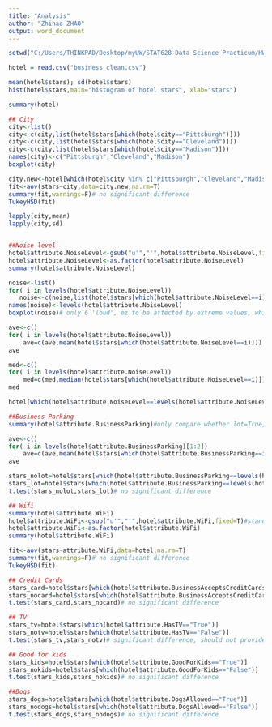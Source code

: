---
title: "Analysis"
author: "Zhihao ZHAO"
output: word_document
---

```{r}
setwd("C:/Users/THINKPAD/Desktop/myUW/STAT628 Data Science Practicum/HW3/Data")

hotel = read.csv("business_clean.csv")

mean(hotel$stars); sd(hotel$stars)
hist(hotel$stars,main="histogram of hotel stars", xlab="stars")

summary(hotel)
```


```{r}
## City
city<-list()
city<-c(city,list(hotel$stars[which(hotel$city=="Pittsburgh")]))
city<-c(city,list(hotel$stars[which(hotel$city=="Cleveland")]))
city<-c(city,list(hotel$stars[which(hotel$city=="Madison")]))
names(city)<-c("Pittsburgh","Cleveland","Madison")
boxplot(city)

city.new<-hotel[which(hotel$city %in% c("Pittsburgh","Cleveland","Madison")),]
fit<-aov(stars~city,data=city.new,na.rm=T)
summary(fit,warnings=F)# no significant difference
TukeyHSD(fit)

lapply(city,mean)
lapply(city,sd)


##Noise level
hotel$attribute.NoiseLevel<-gsub("u'","'",hotel$attribute.NoiseLevel,fixed=T)#standardize noise level 
hotel$attribute.NoiseLevel<-as.factor(hotel$attribute.NoiseLevel)
summary(hotel$attribute.NoiseLevel)

noise<-list()
for( i in levels(hotel$attribute.NoiseLevel))
   noise<-c(noise,list(hotel$stars[which(hotel$attribute.NoiseLevel==i)]))
names(noise)<-levels(hotel$attribute.NoiseLevel)
boxplot(noise)# only 6 'loud', ez to be affected by extreme values, which may influenced by other factors

ave<-c()
for( i in levels(hotel$attribute.NoiseLevel))
    ave=c(ave,mean(hotel$stars[which(hotel$attribute.NoiseLevel==i)]))
ave

med<-c()
for( i in levels(hotel$attribute.NoiseLevel))
    med=c(med,median(hotel$stars[which(hotel$attribute.NoiseLevel==i)]))
med

hotel[which(hotel$attribute.NoiseLevel==levels(hotel$attribute.NoiseLevel)[2]),]
```




```{r}
##Business Parking
summary(hotel$attribute.BusinessParking)#only compare whether lot=True, since other categories only have <5 feedback

ave<-c()
for( i in levels(hotel$attribute.BusinessParking)[1:2])
    ave=c(ave,mean(hotel$stars[which(hotel$attribute.BusinessParking==i)]))
ave

stars_nolot=hotel$stars[which(hotel$attribute.BusinessParking==levels(hotel$attribute.BusinessParking)[1])]
stars_lot=hotel$stars[which(hotel$attribute.BusinessParking==levels(hotel$attribute.BusinessParking)[2])]
t.test(stars_nolot,stars_lot)# no significant difference

## Wifi
summary(hotel$attribute.WiFi)
hotel$attribute.WiFi<-gsub("u'","'",hotel$attribute.WiFi,fixed=T)#standardize noise level 
hotel$attribute.WiFi<-as.factor(hotel$attribute.WiFi)
summary(hotel$attribute.WiFi)

fit<-aov(stars~attribute.WiFi,data=hotel,na.rm=T)
summary(fit,warnings=F)# no significant difference
TukeyHSD(fit)

## Credit Cards
stars_card=hotel$stars[which(hotel$attribute.BusinessAcceptsCreditCards=="True")]
stars_nocard=hotel$stars[which(hotel$attribute.BusinessAcceptsCreditCards=="False")]
t.test(stars_card,stars_nocard)# no significant difference

## TV
stars_tv=hotel$stars[which(hotel$attribute.HasTV=="True")]
stars_notv=hotel$stars[which(hotel$attribute.HasTV=="False")]
t.test(stars_tv,stars_notv)# significant difference, should not provide TV, maybe it's biased, only 6 no TV, 81 TV

## Good for kids
stars_kids=hotel$stars[which(hotel$attribute.GoodForKids=="True")]
stars_nokids=hotel$stars[which(hotel$attribute.GoodForKids=="False")]
t.test(stars_kids,stars_nokids)# no significant difference

##Dogs
stars_dogs=hotel$stars[which(hotel$attribute.DogsAllowed=="True")]
stars_nodogs=hotel$stars[which(hotel$attribute.DogsAllowed=="False")]
t.test(stars_dogs,stars_nodogs)# no significant difference

```

